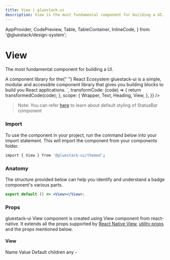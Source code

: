 ```yaml
---
title: View | gluestack-ui
description: View is the most fundamental component for building a UI.
---
```


  AppProvider,
  CodePreview,
  Table,
  TableContainer,
  InlineCode,
} from '@gluestack/design-system';

<Meta title="React Native Components/View" />

# View

The most fundamental component for building a UI.

<AppProvider>
  <CodePreview
    showComponentRenderer={true}
    showArgsController={false}
    metaData={{
      code: `
      <>
       <View p="$4">
      <Heading>
        A component library for the{" "}
        <Heading color="$emerald400">React Ecosystem</Heading>
      </Heading>
      <Text pt="$3">
        gluestack-ui is a simple, modular and accessible component library that
        gives you building blocks to build you React applications.
      </Text>
    </View>
</>
`,
      transformCode: (code) => {
        return transformedCode(code);
      },
      scope: {
        Wrapper,
        Text,
        Heading,
        View,
      },
    }}
  />
</AppProvider>

<br />

> Note: You can refer [here](https://github.com/gluestack/gluestack-ui/tree/main/packages/themed/src/components/View/styled-components) to learn about default styling of StatusBar component

### Import

To use the component in your project, run the command below into your import statement. This will import the component from your components folder.

```bash
import { View } from '@gluestack-ui/themed';
```

### Anatomy

The structure provided below can help you identify and understand a badge component's various parts.

```jsx
export default () => <View></View>;
```

### Props

gluestack-ui View component is created using View component from react-native. It extends all the props supported by [React Native View](https://reactnative.dev/docs/view#props), [utility props](https://ui.gluestack.io/docs/styling/utility-and-sx-props) and the props mentioned below.

#### View

<AppProvider>
  <TableContainer>
    <Table>
      <Table.THead>
        <Table.TR>
          <Table.TH>
            <Table.TText>Name</Table.TText>
          </Table.TH>
          <Table.TH>
            <Table.TText>Value</Table.TText>
          </Table.TH>
          <Table.TH>
            <Table.TText>Default</Table.TText>
          </Table.TH>
        </Table.TR>
      </Table.THead>
      <Table.TBody>
        <Table.TR>
          <Table.TD>
            <Table.TText>
              <InlineCode>children</InlineCode>
            </Table.TText>
          </Table.TD>
          <Table.TD>
            <Table.TText>any</Table.TText>
          </Table.TD>
          <Table.TD>
            <Table.TText>-</Table.TText>
          </Table.TD>
        </Table.TR>
      </Table.TBody>
    </Table>
  </TableContainer>
</AppProvider>
